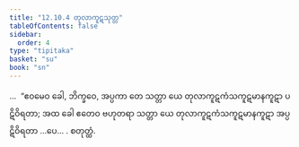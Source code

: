 ```yaml
---
title: "12.10.4 တုလာကူဋသုတ္တ"
tableOfContents: false
sidebar:
  order: 4
type: "tipitaka"
basket: "su"
book: "sn"
---
```



<DynamicBreadcrumb />

<Division number="1164" book="sn" e="ch" v="18">

<Paragraph number="2511" book="sn">
…  “ဧဝမေဝ ခေါ, ဘိက္ခဝေ, အပ္ပကာ တေ သတ္တာ ယေ တုလာကူဋကံသကူဋမာနကူဋာ ပဋိဝိရတာ; အထ ခေါ ဧတေဝ ဗဟုတရာ သတ္တာ ယေ တုလာကူဋကံသကူဋမာနကူဋာ အပ္ပဋိဝိရတာ …ပေ… .

</Paragraph>
</Division>

<Paragraph number="2512" type="center" book="sn">
စတုတ္ထံ.
</Paragraph>